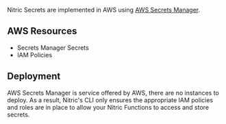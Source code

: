 Nitric Secrets are implemented in AWS using [AWS Secrets Manager](https://aws.amazon.com/secrets-manager/).

## AWS Resources

- Secrets Manager Secrets
- IAM Policies

## Deployment

AWS Secrets Manager is service offered by AWS, there are no instances to deploy. As a result, Nitric's CLI only ensures the appropriate IAM policies and roles are in place to allow your Nitric Functions to access and store secrets.
